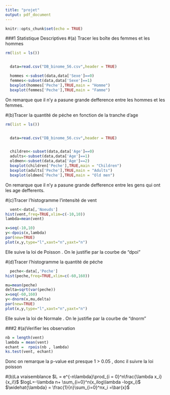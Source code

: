 ```yaml
---
title: "projet"
output: pdf_document
---
```


```r
knitr::opts_chunk$set(echo = TRUE)
```

###1 Statistique Descriptives
#(a) Tracer les boîte des femmes et les hommes
```r
rm(list = ls())


  data=read.csv("DB_binome_56.csv",header = TRUE)

  hommes <-subset(data,data['Sexe']==0)
  femmes<-subset(data,data['Sexe']==1)
  boxplot(hommes['Peche'],TRUE,main = "Homme")
  boxplot(femmes['Peche'],TRUE,main = "Famme")


```
On remarque que il n'y a pasune grande defference entre les hommes et les femmes.


#(b)Tracer la quantité de  péche en fonction de la tranche d'age 
```r
rm(list = ls())


  data=read.csv("DB_binome_56.csv",header = TRUE)


  children<-subset(data,data['Age']==0)
  adults<-subset(data,data['Age']==1)
  oldmen<-subset(data,data['Age']==2)
  boxplot(children['Peche'],TRUE,main = "Children")
  boxplot(adults['Peche'],TRUE,main = "Adults")
  boxplot(oldmen['Peche'],TRUE,main = "Old men")

```
On remarque que il n'y a pasune grande defference entre les gens qui ont les age defferents.

#(c)Tracer l'histogramme l'intensité de vent
```r


  vent<-data[,'Noeuds']
hist(vent,freq=TRUE,xlim=c(-10,10))
lambda=mean(vent)

x=seq(-10,10)
y<-dpois(x,lambda)
par(new=TRUE)
plot(x,y,type="l",xaxt="n",yaxt="n")

```
Elle suive la loi de Poisson . On le justifie par la courbe de "dpoi"

#(d)Tracer l'histogramme la quantité de péche
```r


  peche<-data[,'Peche']
hist(peche,freq=TRUE,xlim=c(-60,160))

mu=mean(peche)
delta=sqrt(var(peche))
x=seq(-60,160)
y<-dnorm(x,mu,delta)
par(new=TRUE)
plot(x,y,type="l",xaxt="n",yaxt="n")

```
Elle suive la loi de Normale . On le justifie par la courbe de "dnorm"


###2
#(a)Verifier les observation
```r
nb = length(vent)
lambda = mean(vent)
echant =  rpois(nb , lambda)
ks.test(vent, echant)

```
Donc on remarque la p-value est presque 1 > 0.05 , donc il suivre la loi poisson

#(b)La vraisemblance 
$L = e^{-n\lambda}\prod_{i = 0}^n\frac{\lambda x_i}{x_i!}$
$logL=-\lambda n+ \sum_{i=0}^n(x_ilog\lambda -logx_i)$
$\widehat{\lambda} = \frac{1}{n}\sum_{i=0}^nx_i =\bar{x}$
